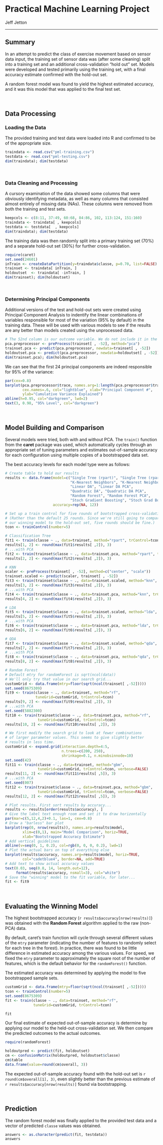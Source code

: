 # Practical Machine Learning Project
Jeff Jetton  
  
-------  
  
## Summary
In an attempt to predict the class of exercise movement based on sensor data input, the training set of sensor data was (after some cleaning) split into a training set and an additional cross-validation "hold out" set. Models were developed and tested primarily using the training set, with a final accuracy estimate confirmed with the hold-out set.  

A random forest model was found to yield the highest estimated accuracy, and it was this model that was applied to the final test set.  
  
<br>
    
## Data Processing  
  
### Loading the Data
The provided training and test data were loaded into R and confirmed to be of the appropriate size.
```r
traindata <- read.csv("pml-training.csv")
testdata <- read.csv("pml-testing.csv")
dim(traindata); dim(testdata)
```  
  
<br>  
  
### Data Cleaning and Processing  
A cursory examination of the data showed some columns that were obviously identifying metadata, as well as many columns that consisted almost entirely of missing data (NAs). These columns were removed from both the training and test sets.
```r
keepcols <- c(8:11, 37:49, 60:68, 84:86, 102, 113:124, 151:160)
traindata <- traindata[ , keepcols]
testdata <- testdata[  , keepcols]
dim(traindata); dim(testdata)
```
The training data was then randomly split into a primary training set (70%) and a separate hold-out set (30%) for further cross-validation.
```r
require(caret)
set.seed(24601)
inTrain <- createDataPartition(y=traindata$classe, p=0.70, list=FALSE)
trainset <- traindata[ inTrain, ]
holdoutset  <- traindata[ -inTrain, ]
dim(trainset); dim(holdoutset)
```  
<br>  
  
### Determining Principal Components
Additional versions of the test and hold-out sets were created using Principal Component Analysis to indentify the linear combinations of variables responsible for most of the variation (95% by default) in the training data. These will be used with various models to see if the results are any better than models created using the unprocessed data.
```r
# The 52nd column is our outcome variable. We do not include it in the PCA preprocessing.
pca.preprocessor <- preProcess(trainset[ , -52], method="pca")
trainset.pca <- predict(pca.preprocessor, newdata=trainset[ , -52])
holdoutset.pca <- predict(pca.preprocessor, newdata=holdoutset[ , -52])
dim(trainset.pca); dim(holdoutset.pca)
```
We can see that the first 24 principal components are indeed responsible for 95% of the variance:
```r
par(cex=0.8)
barplot(pca.preprocessor$trace, names.arg=1:length(pca.preprocessor$trace),
        cex.names=.6, col="lightblue", xlab="Principal Component #",
        ylab="Cumulative Variance Explained")
abline(h=0.95, col="darkgreen", lwd=2)
text(3, 0.98, "95% Level", col="darkgreen")
```
  
<br>
    
## Model Building and Comparison
  
Several models were tried, both with and without PCA. The `train()` function from the **caret** package was used, which automatically cycles through an appropriate set of tuning parameters and estimates out-of-sample accuracy for each configuration using multiple copies of a bootstrapped data set.  
  
The best accuracy levels for each model type were as follows:
```r
# Create table to hold our results
results <- data.frame(model=c("Single Tree (rpart)", "Single Tree (rpart) PCA",
                              "K-Nearest Neighbors", "K-Nearest Neighbors PCA",
                              "Linear DA", "Linear DA PCA",
                              "Quadratic DA", "Quadratic DA PCA",
                              "Random Forest", "Random Forest PCA",
                              "Stoch Gradient Boosting", "Stoch Grad Boosting PCA"),
                      accuracy=rep(NA, 12))

# Set up a train control for five rounds of bootstrapped cross-validation
# (Rather than the default 25 rounds. Since we're still going to compare
# our winning model to the hold-out set, five rounds should be fine.)
tcon <- trainControl(number=5)

```
```r
# Classification Tree
fit1 <- train(classe ~ ., data=trainset, method="rpart", trControl=tcon)
results[1, 2] <- round(max(fit1$results[ ,2]), 3)
# ...with PCA
fit2 <- train(trainset$classe ~ ., data=trainset.pca, method="rpart", trControl=tcon)
results[2, 2] <- round(max(fit2$results[ ,2]), 3)
```
```r
# KNN
scaler <- preProcess(trainset[ , -52], method=c("center", "scale"))
trainset.scaled <- predict(scaler, trainset[ , -52])
fit3 <- train(trainset$classe ~ ., data=trainset.scaled, method="knn", trControl=tcon)
results[3, 2] <- round(max(fit3$results[ ,2]), 3)
# ...with PCA
fit4 <- train(trainset$classe ~ ., data=trainset.pca, method="knn", trControl=tcon)
results[4, 2] <- round(max(fit4$results[ ,2]), 3)
```
```r
# LDA
fit5 <- train(trainset$classe ~ ., data=trainset.scaled, method="lda", trControl=tcon)
results[5, 2] <- round(max(fit5$results[ ,2]), 3)
# ...with PCA
fit6 <- train(trainset$classe ~ ., data=trainset.pca, method="lda", trControl=tcon)
results[6, 2] <- round(max(fit6$results[ ,2]), 3)

# QDA
fit7 <- train(trainset$classe ~ ., data=trainset.scaled, method="qda", trControl=tcon)
results[7, 2] <- round(max(fit7$results[ ,2]), 3)
# ...with PCA
fit8 <- train(trainset$classe ~ ., data=trainset.pca, method="qda", trControl=tcon)
results[8, 2] <- round(max(fit8$results[ ,2]), 3)
```
```r
# Random Forest
# Default mtry for randomForest is sqrt(ncol(data))
# We'll only try that value in our search grid...
customGrid <- data.frame(mtry=floor(sqrt(ncol(trainset[ ,-52]))))
set.seed(8675309)
fit9 <- train(classe ~ ., data=trainset, method="rf",
              tuneGrid=customGrid, trControl=tcon)
results[9, 2] <- round(max(fit9$results[ ,2]), 3)
# ...with PCA
set.seed(5882300)
fit10 <- train(trainset$classe ~ ., data=trainset.pca, method="rf",
               tuneGrid=customGrid, trControl=tcon)
results[10, 2] <- round(max(fit10$results[ ,2]), 3)
```
```r
# We first modify the search grid to look at fewer combinations
# of larger parameter values. This seems to give slightly better
# results in less time.
customGrid <- expand.grid(interaction.depth=4:5,
                          n.trees=c(200, 250),
                          shrinkage=0.1, n.minobsinnode=10)
set.seed(42)
fit11 <- train(classe ~ ., data=trainset, method="gbm",
               tuneGrid=customGrid, trControl=tcon, verbose=FALSE)
results[11, 2] <- round(max(fit11$results[ ,5]), 3)
# ...with PCA
set.seed(007)
fit12 <- train(trainset$classe ~ ., data=trainset.pca, method="gbm",
               tuneGrid=customGrid, trControl=tcon, verbose=FALSE)
results[12, 2] <- round(max(fit12$results[ ,5]), 3)
```
```r
# Plot results. First sort results by accuracy...
results <- results[order(results$accuracy), ]
# Give the label text enough room and set it to draw horizontally
par(mar=c(5,12,4,2)+0.1, las=1, cex=0.8)
# Draw a "barless" bar plot
barplot(rep(0, nrow(results)), names.arg=results$model,
        xlim=c(0,1), main="Model Comparison", horiz=TRUE,
        xlab="Bootstrapped Accuracy Estimate")
# Add vertical guidelines
abline(v=seq(0, 1, 0.2), col=rgb(0, 0, 0, 0.2), lwd=1)
# Plot the actual bars on top of everything else
barplot(results$accuracy, names.arg=results$model, horiz=TRUE,
        col="cadetblue4", border=NA, add=TRUE)
# Add text to show actual accuracy values
text(0.03, seq(0.8, 14, length.out=12),
     format(results$accuracy, nsmall=3), col="white")
# Save the "winning" model to the fit variable, for later...
fit <- fit9
```
  
<br>
    
## Evaluating the Winning Model
  
The highest bootstrapped accuracy (`r results$accuracy[nrow(results)]`) was obtained with the **Random Forest** algorithm applied to the raw (non-PCA) data.  
  
By default, caret's train function will cycle through several different values of the `mtry` parameter (indicating the number of features to randomly select for each tree in the forest). In practice, there was found to be little difference in estimated accuracy among the various values. For speed, we fixed the `mtry` parameter to approximately the square root of the number of features, which is the default behavior for the `randomForest()` function.

The estimated accuracy was determined by applying the model to five bootstrapped sample sets.  
  
```r
customGrid <- data.frame(mtry=floor(sqrt(ncol(trainset[ ,-52]))))
tcon <- trainControl(number=5)
set.seed(8675309)
fit <- train(classe ~ ., data=trainset, method="rf",
             tuneGrid=customGrid, trControl=tcon)
```
```r
fit
```  
  
Our final estimate of expected out-of-sample accuracy is determine by applying our model to the held-out cross-validation set. We then compare the predicted outcomes to the actual outcomes.  
  
```r
require(randomForest)
```
```r
holdoutpred <- predict(fit, holdoutset)
cm <- confusionMatrix(holdoutpred, holdoutset$classe)
cm$table
data.frame(value=round(cm$overall, 3))
```  
  
The expected out-of-sample accuracy found with the hold-out set is `r round(cm$overall[1], 3)`, even slightly better than the previous estimate of `r results$accuracy[nrow(results)]` found via bootstrapping.  
  
<br>
  
## Prediction  
  
The random forest model was finally applied to the provided test data and a vector of predicted `classe` values was obtained.  
  
```r
answers <- as.character(predict(fit, testdata))
answers
```  
  
  <br>


